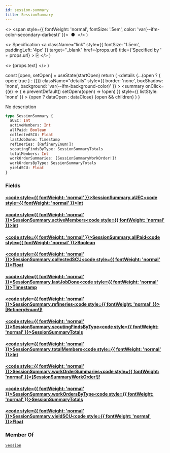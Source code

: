 ```yaml
---
id: session-summary
title: SessionSummary
---
```


  <>
    <span style={{ fontWeight: 'normal', fontSize: '.5em', color: 'var(--ifm-color-secondary-darkest)' }}>
      &nbsp;●&nbsp;
    </span>
  </>
)

  <>
    Specification
    <a
      className="link"
      style={{ fontSize: '1.5em', paddingLeft: '4px' }}
      target="_blank"
      href={props.url}
      title={'Specified by ' + props.url}
    >
      ⎘
    </a>
  </>
)

  <>
    <span className={props.class}>{props.text}</span>
  </>
)


  const [open, setOpen] = useState(startOpen)
  return (
    <details
      {...(open ? { open: true } : {})}
      className="details"
      style={{ border: 'none', boxShadow: 'none', background: 'var(--ifm-background-color)' }}
    >
      <summary
        onClick={(e) => {
          e.preventDefault()
          setOpen((open) => !open)
        }}
        style={{ listStyle: 'none' }}
      >
        {open ? dataOpen : dataClose}
      </summary>
      {open && children}
    </details>
  )
}

No description

```graphql
type SessionSummary {
  aUEC: Int
  activeMembers: Int
  allPaid: Boolean
  collectedSCU: Float
  lastJobDone: Timestamp
  refineries: [RefineryEnum!]!
  scoutingFindsByType: SessionSummaryTotals
  totalMembers: Int
  workOrderSummaries: [SessionSummaryWorkOrder!]!
  workOrdersByType: SessionSummaryTotals
  yieldSCU: Float
}
```

### Fields

#### [<code style={{ fontWeight: 'normal' }}>SessionSummary.<b>aUEC</b></code>](#)<Bullet />[<code style={{ fontWeight: 'normal' }}><b>Int</b></code>](/api/types/scalars/int.mdx) <Badge class="badge badge--secondary " text="scalar"/>

#### [<code style={{ fontWeight: 'normal' }}>SessionSummary.<b>activeMembers</b></code>](#)<Bullet />[<code style={{ fontWeight: 'normal' }}><b>Int</b></code>](/api/types/scalars/int.mdx) <Badge class="badge badge--secondary " text="scalar"/>

#### [<code style={{ fontWeight: 'normal' }}>SessionSummary.<b>allPaid</b></code>](#)<Bullet />[<code style={{ fontWeight: 'normal' }}><b>Boolean</b></code>](/api/types/scalars/boolean.mdx) <Badge class="badge badge--secondary " text="scalar"/>

#### [<code style={{ fontWeight: 'normal' }}>SessionSummary.<b>collectedSCU</b></code>](#)<Bullet />[<code style={{ fontWeight: 'normal' }}><b>Float</b></code>](/api/types/scalars/float.mdx) <Badge class="badge badge--secondary " text="scalar"/>

#### [<code style={{ fontWeight: 'normal' }}>SessionSummary.<b>lastJobDone</b></code>](#)<Bullet />[<code style={{ fontWeight: 'normal' }}><b>Timestamp</b></code>](/api/types/scalars/timestamp.mdx) <Badge class="badge badge--secondary " text="scalar"/>

#### [<code style={{ fontWeight: 'normal' }}>SessionSummary.<b>refineries</b></code>](#)<Bullet />[<code style={{ fontWeight: 'normal' }}><b>[RefineryEnum!]!</b></code>](/api/types/enums/refinery-enum.mdx) <Badge class="badge badge--secondary badge--non_null" text="non-null"/> <Badge class="badge badge--secondary " text="enum"/>

#### [<code style={{ fontWeight: 'normal' }}>SessionSummary.<b>scoutingFindsByType</b></code>](#)<Bullet />[<code style={{ fontWeight: 'normal' }}><b>SessionSummaryTotals</b></code>](/api/types/objects/session-summary-totals.mdx) <Badge class="badge badge--secondary " text="object"/>

#### [<code style={{ fontWeight: 'normal' }}>SessionSummary.<b>totalMembers</b></code>](#)<Bullet />[<code style={{ fontWeight: 'normal' }}><b>Int</b></code>](/api/types/scalars/int.mdx) <Badge class="badge badge--secondary " text="scalar"/>

#### [<code style={{ fontWeight: 'normal' }}>SessionSummary.<b>workOrderSummaries</b></code>](#)<Bullet />[<code style={{ fontWeight: 'normal' }}><b>[SessionSummaryWorkOrder!]!</b></code>](/api/types/objects/session-summary-work-order.mdx) <Badge class="badge badge--secondary badge--non_null" text="non-null"/> <Badge class="badge badge--secondary " text="object"/>

#### [<code style={{ fontWeight: 'normal' }}>SessionSummary.<b>workOrdersByType</b></code>](#)<Bullet />[<code style={{ fontWeight: 'normal' }}><b>SessionSummaryTotals</b></code>](/api/types/objects/session-summary-totals.mdx) <Badge class="badge badge--secondary " text="object"/>

#### [<code style={{ fontWeight: 'normal' }}>SessionSummary.<b>yieldSCU</b></code>](#)<Bullet />[<code style={{ fontWeight: 'normal' }}><b>Float</b></code>](/api/types/scalars/float.mdx) <Badge class="badge badge--secondary " text="scalar"/>

### Member Of

[`Session`](/api/types/objects/session.mdx) <Badge class="badge badge--secondary badge--relation" text="object"/>
